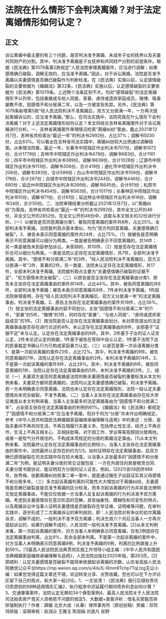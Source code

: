 # 法院在什么情形下会判决离婚？对于法定离婚情形如何认定？
## 正文
诉讼离婚中最主要的有三个问题，是否判决准予离婚、未成年子女的抚养以及夫妻共同财产的分割。其中，判决准予离婚是子女抚养和共同财产分割的前提条件。根据《民法典》第1079条第2款规定“人民法院审理离婚案件，应当进行调解；如果感情确已破裂，调解无效的，应当准予离婚。”因此，对于诉讼离婚，法院是否准予离婚以夫妻感情是否确已破裂作为判断标准。在《民法典》实施以前，认定感情破裂的主要依据为《婚姻法》第32条，《民法典》实施以后，认定感情破裂的主要依据为《民法典》第1079条。上述两个法条区别不大，均对“感情破裂”的法定离婚情形予以列举，包括重婚或与他人同居，家暴、虐待或遗弃家庭成员，赌博、吸毒屡教不改，因感情不和分居满二年，以及一方被宣告失踪。另外，《民法典》第1079条新增第5款“经人民法院判决不准离婚后，双方又分居满一年，一方再次提起离婚诉讼的，应当准予离婚。”那么，在司法实践中，法院究竟在什么情形下会判决离婚？对于上述法定离婚情形如何认定？本文将结合吉林省离婚案件对于诉讼离婚进行分析。一、吉林省离婚案件审理情况检索“离婚纠纷”案由，截止2021年12月7日，吉林省共检索出“最近一年”的判决书2992份，占比37%；调解书5030份，占比63%。可以看出在吉林省司法实践中，离婚纠纷较大比例通过调解结案。从审理法院看，最近一年，长春市中院辖区作出判决书707份，调解书1072份，合计1779份；吉林市中院辖区作出判决书478份，调解书683份，合计1161份；四平市中院辖区作出判决书389份，调解书639份，合计1028份；辽源市中院辖区作出判决书113份，调解书306份，合计419份；通化市中院辖区作出判决书206份，调解书393份，合计599份；白山市中院辖区作出判决书109份，调解书178份，合计287份；白城市中院辖区作出判决书244份，调解书446份，合计690份；延边州中院辖区作出判决书266份，调解书645份，合计911份；松原市中院辖区作出判决书454份，调解书563份，合计1017份；长春林区中院辖区作出判决书10份，调解书71份，合计81份；延边林业中院辖区作出判决书16份，调解书34份，合计50份。二、法院审理结果分析截止2021年12月7日，以“离婚纠纷”为案由，吉林省共检索出“最近一年”的判决书2992份，其中全文公开的46份，非全文公开的2852份。在全文公开的46份中，选取与本文相关的32份进行分析。（一）以被告是否同意离婚分类1、被告同意离婚的案件共8件，占比25%。全部判决准予离婚。法院裁判观点基本类似，均为“双方均同意离婚，夫妻感情确已破裂”。2、被告未表示同意离婚的案件共24件，占比75%。（1）按被告是否明确表示不同意离婚可以细分为两类。一类是被告明确表示不同意离婚的，共14件；另一类是被告未到庭参加诉讼，未答辩的，共10件。（2）按是否存在法定离婚情形也可以细分为两类。一类是法院认定存在法定离婚情形，共7件，全部判决准予离婚。其中，“感情不和分居满二年”的3件，“经人民法院判决不准离婚后，双方又分居满一年”2件，家暴的2件。另一类是，法院未认定存在法定离婚情形，共17件，全部未判决准予离婚。法院裁判观点主要为“夫妻感情确已破裂的证据不足”、“双方感情未完全破裂”。（二）以原告是否主张存在法定离婚事由分类1、原告未主张存在法定离婚事由的案件共14件，占比44%。其中，被告同意离婚的共6件，全部判决准予离婚；被告未表示同意离婚共8件，7件未判决准予离婚，1件因法院审理查明，存在“经人民法院判决不准离婚后，双方又分居满一年”的法定离婚事由，判决准予离婚。2、原告主张存在法定离婚事由的案件共18件，占比56%。（1）按主张的法定离婚事由内容不同划分。主张“因感情不和分居满二年”的11件，“家暴”的5件，“赌博”的1件，同时存在“家暴”、“与他人同居”、“虐待或遗弃家庭成员”的1件。（2）按法院是否认定存在法定离婚事由划分。未对原告提出的法定离婚事由是否存在进行论述的4件。未认定存在法定离婚事由的8件，全部基于“证据不足”未与认定。认定存在法定离婚事由的6件。其中，2件基于子女的证人证言认定，2件未论述认定的依据，1件基于被告在答辩中自认认定，1件基于法院下达的民事裁定书确认行为已构成家庭暴力认定。（三）以是否是第一次诉请离婚分类1、是第一次起诉离婚的案件23件，占比72%。其中，判决准予离婚的9件。被告同意离婚的7件，法院认定存在法定离婚事由的2件。未判决准予离婚的14件。2、不是第一次起诉离婚的案件9件，占比28%。其中，判决准予离婚的6件。被告同意离婚的1件，法院认定存在法定离婚事由的5件。未判决准予离婚的3件。三、结论（一）夫妻双方是否同意离婚是法院判断夫妻感情是否破裂的重要标准从本文判例来看，夫妻双方都同意离婚的，法院均认定夫妻感情确已破裂，判决准予离婚。若一方未明确表示同意离婚，法院也未认定存在法定离婚情形，法院一般认定夫妻感情尚未完全破裂，不准予离婚。（二）当事人主张存在法定离婚事由存在较大举证难度从本文判例来看，当事人主张最多的法定离婚事由为“因感情不和分居满二年”，占全部主张存在法定离婚事由的判例的61%。《婚姻法》和《民法典》都规定了“因感情不和分居满二年”应当准予离婚，但对于何为“分居”并未作出明确规定。参考《中华人民共和国民法典婚姻家庭编继承编理解与适用》中的表述：分居，是指夫妻间不再共同生活，不再互相履行夫妻义务，包括停止性生活，经济上不再合作，生活上不再互相关心、互相扶助等。对于因工作、学业等客观原因分居两地，或者一是怄气分开居住的，不构成本项规定的分居的离婚法定事由。[1]从本文判例来看，法院最终认定存在法定离婚事由的比例较小，当事人主张存在法定离婚事由的案件中，法院最终认定存在的约为1/3。如何证明存在法定离婚事由，且双方确已感情破裂在司法实践中存在较大难度。以当事人主张最多的“因感情不和分居满二年”为例，能证明夫妻分居的常见证据包括：一方在外居住的房屋租赁合同、夫妻分居书面协议、能证明双方分居的证人证言。例如，(2021)吉08民终988号，张秀梅、张鹏离婚纠纷民事二审一案中，就是通过婚生子出庭证实其父母感情不和分居多年。（三）多次起诉离婚判离的可能性大大增加对于离婚纠纷，夫妻感情是否确已破裂是是否准予离婚的区分标准，而多次起诉离婚的行为并非是法律明文规定离婚事由，不能仅仅依据一方当事人反复起诉离婚的行为判决准予双方离婚。考虑到夫妻感情存在意识形态的范畴，具有抽象性、模糊性和可变性的特点，以及离婚诉讼中当事人证明夫妻感情是否破裂存在举证难、证明难等问题，在审判实践中，逐步形成了二次离婚诉讼的审判规则，即：人民法院对有争议的初次离婚诉求，调解不成的，一般判决不准予双方离婚；判决生效六个月后当事人一方再次提起诉讼的，如果仍调解不成的，人民法院一般判决准予其离婚。[2]从本文判例来看，第一次起诉离婚的案件，对方当事人未明确表示同意离婚，仅有2例因存在法定离婚事由判离，占比9%，其余全部未判离。不是第一次起诉离婚的案件中，对方当事人未明确表示同意离婚9例，判决准予离婚的6例，判离的比例直接上升到56%。[1]最高人民法院民法典贯彻实施工作领导小组主编：《中华人民共和国民法典婚姻家庭编继承编理解与适用》，人民法院出版社2020年版，第263页。[2]郭顺利：认定夫妻感情是否破裂不能简单依据起诉离婚的次数，山东省高级人民法院微信公众平台https://mp.weixin.qq.com/s/4iIu1L-Rmm9Tchp7TqLtzg无讼小编：如果您觉得这篇文章还不错，欢迎转发分享、点赞收藏，您也可以在下方评论区留下自己的观点，和大家一起讨论。1、一文说清！《民法典》施行后侵权责任归责原则的98种适用情形汇编2、执行程序中迟延履行期间债务利息如何计算？3、交通肇事案件，法院认定无罪的34个典型案例4、最高人民法院关于人民法院司法拍卖房产竞买人资格若干问题的规定5、大数据+类案评析：借名买房能否排除强制执行？作者：薛媛 北京大成（长春）律师事务所（原创投稿）责编：邓珂玮排版：梁萌审核：赵润众 王雅玉 陈丽娟 刘逸凡 张野
